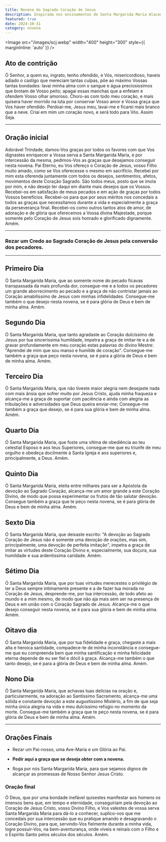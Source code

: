 ```yaml
---
title: Novena do Sagrado Coração de Jesus
description: Inspirada nos ensinamentos de Santa Margarida Maria Alacoque.
featured: true
date: 2024-10-31
category: novena
---
```


<Image
  src="/images/scj.webp"
  width="400"
  height="300"
  style={{ marginInline: 'auto' }}
/>

## Ato de contrição

Ó Senhor, a quem eu, ingrato, tenho ofendido, e Vós, misericordioso, haveis adiado o castigo que mereciam tantas culpas, põe ao máximo Vossas tantas bondades: lavai minha alma com o sangue e água preciosíssimos que brotam de Vosso peito; apagai essas manchas que a enfeiam e ofendem Vosso olhar amoroso. Choro-as com todo meu coração, e mais quisera haver morrido na luta por conservar Vosso amor e Vossa graça que Vos haver ofendido. Perdoai-me, Jesus meu, lavai-me e ficarei mais branco que a neve. Criai em mim um coração novo, e será todo para Vós. Assim Seja.

---

## Oração inicial

Adorável Trindade, damos-Vos graças por todos os favores com que Vos dignastes enriquecer a Vossa serva a Santa Margarida Maria, e por intercessão da mesma, pedimos-Vos as graças que desejamos conseguir nesta novena. Pai Eterno, eu Vos ofereço o Coração de Jesus, vosso Filho muito amado, como se Vos oferecesse o mesmo em sacrifício. Recebei por mim esta oferenda juntamente com todos os desejos, sentimentos, afetos, movimentos deste Coração Sagrado. São todos meus, posto que se imola por mim, e não desejo ter daqui em diante mais desejos que os Vossos. Recebei-os em satisfação de meus pecados e em ação de graças por todos Vossos benefícios. Recebei-os para que por seus méritos nos concedais a todos as graças que necessitamos durante a vida e especialmente a graça da perseverança final. Recebei-os como outros tantos atos de amor, de adoração e de glória que oferecemos a Vossa divina Majestade, porque somente pelo Coração de Jesus sois honrado e glorificado dignamente. Amém.

---

### Rezar um Credo ao Sagrado Coração de Jesus pela conversão dos pecadores.

---

## Primeiro Dia

Ó Santa Margarida Maria, que ao somente nome do pecado ficavas transpassada da mais profunda dor, consegue-me e a todos os pecadores um grande aborrecimento ao pecado e a graça de não contristar jamais ao Coração amabilíssimo de Jesus com minhas infidelidades. Consegue-me também o que desejo nesta novena, se é para glória de Deus e bem de minha alma. Amém.

## Segundo Dia

Ó Santa Margarida Maria, que tanto agradaste ao Coração dulcíssimo de Jesus por tua sinceríssima humildade, impetra a graça de imitar-te e a de gravar profundamente em meu coração estas palavras do divino Mestre: "Aprendei de mim que sou manso e humilde de coração". Consegue-me também a graça que peço nesta novena, se é para a glória de Deus e bem de minha alma. Amém.

## Terceiro Dia

Ó Santa Margarida Maria, que não tiveste maior alegria nem desejaste nada com mais ânsia que sofrer muito por Jesus Cristo, ajuda minha fraqueza e alcança-me a graça de suportar com paciência e ainda com alegria as tribulações e adversidades que Deus queira enviar-me; Consegue-me também a graça que desejo, se é para sua glória e bem de minha alma. Amém.

## Quarto Dia

Ó Santa Margarida Maria, que foste uma vítima de obediência ao teu celestial Esposo e aos teus Superiores, consegue-me que eu triunfe de meu orgulho e obedeça docilmente à Santa Igreja e aos superiores e, principalmente, a Deus. Amém.

## Quinto Dia

Ó Santa Margarida Maria, eleita entre milhares para ser a Apóstola da devoção ao Sagrado Coração, alcança-me um amor grande a este Coração Divino, de modo que possa experimentar os frutos de tão salutar devoção. Consegue também a graça que te peço nesta novena, se é para glória de Deus e bem de minha alma. Amém.

## Sexto Dia

Ó Santa Margarida Maria, que deixaste escrito: "A devoção ao Sagrado Coração de Jesus não é somente uma devoção de orações, mas sim, principalmente, uma devoção de perfeita imitação", impetra a graça de imitar as virtudes deste Coração Divino e, especialmente, sua doçura, sua humildade e sua ardentíssima caridade. Amém.

## Sétimo Dia

Ó Santa Margarida Maria, que por tuas virtudes merecestes o privilégio de ter a Deus sempre intimamente presente e a de fazer tua morada no Coração de Jesus, desprende-me, por tua intercessão, de todo afeto ao mundo e a mim mesmo, de modo que não aja mais sem ser na presença de Deus e em união com o Coração Sagrado de Jesus. Alcança-me o que desejo conseguir nesta novena, se é para sua glória e bem de minha alma. Amém.

## Oitavo dia

Ó Santa Margarida Maria, que por tua fidelidade e graça, chegaste a mais alta e heroica santidade, compadece-te de minha inconstância e consegue-me que eu compreenda bem que minha santificação e minha felicidade eterna depende de eu ser fiel e dócil à graça. Alcança-me também o que tanto desejo, se é para a glória de Deus e bem de minha alma. Amém.

## Nono Dia

Ó Santa Margarida Maria, que achavas tuas delícias na oração e, particularmente, na adoração ao Santíssimo Sacramento, alcança-me uma sólida e constante devoção a este augustíssimo Mistério, a fim de que seja minha única alegria na vida e meu dulcíssimo refúgio no momento da morte. Consegue-me também a graça que te peço nesta novena, se é para glória de Deus e bem de minha alma. Amém.

---

## Orações Finais

- Rezar um Pai-nosso, uma Ave-Maria e um Glória ao Pai.

- <b>Pedir aqui a graça que se deseja obter com a novena.</b>

- Roga por nós Santa Margarida Maria, para que sejamos dignos de alcançar as promessas de Nosso Senhor Jesus Cristo.

### Oração final

Ó Deus, que por uma bondade inefável quisestes manifestar aos homens os imensos bens que, em tempo e eternidade, conseguiriam pela devoção ao Coração de Jesus Cristo, vosso Divino Filho, e Vos valestes de vossa serva Santa Margarida Maria para dá-lo a conhecer, suplico-vos que me concedais por sua intercessão que eu pratique amando e desagravando o Coração Divino, para que, servindo-Vos fielmente durante a minha vida, logre possuir-Vos, na bem-aventurança, onde viveis e reinais com o Filho e o Espirito Santo pelos séculos dos séculos. Amém.
